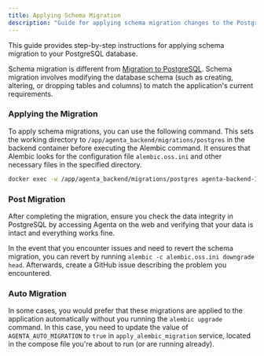 ```yaml
---
title: Applying Schema Migration
description: "Guide for applying schema migration changes to the PostgreSQL database."
---
```


This guide provides step-by-step instructions for applying schema migration to your PostgreSQL database.

Schema migration is different from [Migration to PostgreSQL](/self-host/migration/migration-to-postgres). Schema migration involves modifying the database schema (such as creating, altering, or dropping tables and columns) to match the application's current requirements.

### Applying the Migration

To apply schema migrations, you can use the following command. This sets the working directory to `/app/agenta_backend/migrations/postgres` in the backend container before executing the Alembic command. It ensures that Alembic looks for the configuration file `alembic.oss.ini` and other necessary files in the specified directory.

```bash
docker exec -w /app/agenta_backend/migrations/postgres agenta-backend-1 alembic -c alembic.oss.ini upgrade head
```

### Post Migration

After completing the migration, ensure you check the data integrity in PostgreSQL by accessing Agenta on the web and verifying that your data is intact and everything works fine.

In the event that you encounter issues and need to revert the schema migration, you can revert by running `alembic -c alembic.oss.ini downgrade head`. Afterwards, create a GitHub issue describing the problem you encountered.

### Auto Migration

In some cases, you would prefer that these migrations are applied to the application automatically without you running the `alembic upgrade` command. In this case, you need to update the value of `AGENTA_AUTO_MIGRATION` to `true` in `apply_alembic_migration` service, located in the compose file you're about to run (or are running already).
